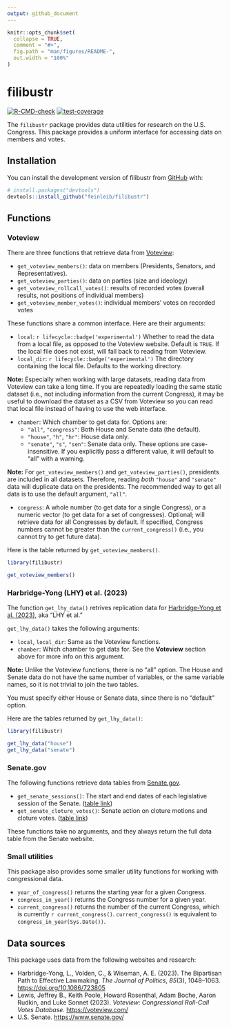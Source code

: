 ```yaml
---
output: github_document
---
```


<!-- README.md is generated from README.Rmd. Please edit that file -->

```r
knitr::opts_chunk$set(
  collapse = TRUE,
  comment = "#>",
  fig.path = "man/figures/README-",
  out.width = "100%"
)
```

# filibustr

<!-- badges: start -->
[![R-CMD-check](https://github.com/feinleib/filibustr/actions/workflows/R-CMD-check.yaml/badge.svg)](https://github.com/feinleib/filibustr/actions/workflows/R-CMD-check.yaml)
[![test-coverage](https://github.com/feinleib/filibustr/actions/workflows/test-coverage.yaml/badge.svg)](https://github.com/feinleib/filibustr/actions/workflows/test-coverage.yaml)
<!-- badges: end -->

The `filibustr` package provides data utilities for research on the U.S. Congress.
This package provides a uniform interface for accessing data on members and votes.

## Installation

You can install the development version of filibustr from [GitHub](https://github.com/) with:

``` r
# install.packages("devtools")
devtools::install_github("feinleib/filibustr")
```

## Functions

### Voteview

There are three functions that retrieve data from [Voteview](https://voteview.com/data):

* `get_voteview_members()`: data on members (Presidents, Senators, and Representatives).
* `get_voteview_parties()`: data on parties (size and ideology)
* `get_voteview_rollcall_votes()`: results of recorded votes (overall results, not positions of individual members)
* `get_voteview_member_votes()`: individual members' votes on recorded votes

These functions share a common interface. Here are their arguments:

* `local`: `r lifecycle::badge('experimental')` Whether to read the data from a local file, as opposed to the Voteview website. Default is `TRUE`. If the local file does not exist, will fall back to reading from Voteview.
* `local_dir`: `r lifecycle::badge('experimental')` The directory containing the local file. Defaults to the working directory.

**Note:** Especially when working with large datasets, reading data from Voteview can take a long time. If you are repeatedly loading the same static dataset (i.e., not including information from the current Congress), it may be useful to download the dataset as a CSV from Voteview so you can read that local file instead of having to use the web interface.

* `chamber`: Which chamber to get data for. Options are:
  * `"all"`, `"congress"`: Both House and Senate data (the default).
  * `"house"`, `"h"`, `"hr"`: House data only.
  * `"senate"`, `"s"`, `"sen"`: Senate data only.
These options are case-insensitive. If you explicitly pass a different value, it will default to "all" with a warning.

**Note:** For `get_voteview_members()` and `get_voteview_parties()`, presidents are included in all datasets. Therefore, reading *both* `"house"` and `"senate"` data will duplicate data on the presidents. The recommended way to get all data is to use the default argument, `"all"`.

* `congress`: A whole number (to get data for a single Congress), or a numeric vector (to get data for a set of congresses). Optional; will retrieve data for all Congresses by default. If specified, Congress numbers cannot be greater than the `current_congress()` (i.e., you cannot try to get future data).

Here is the table returned by `get_voteview_members()`.

```r
library(filibustr)

get_voteview_members()
```

### Harbridge-Yong (LHY) et al. (2023)

The function `get_lhy_data()` retrives replication data for [Harbridge-Yong et al. (2023)](https://doi.org/10.1086/723805), aka "LHY et al."

`get_lhy_data()` takes the following arguments:

* `local`, `local_dir`: Same as the Voteview functions.
* `chamber`: Which chamber to get data for. See the **Voteview** section above for more info on this argument.

**Note:** Unlike the Voteview functions, there is no "all" option. The House and Senate data do not have the same number of variables, or the same variable names, so it is not trivial to join the two tables.

You must specify either House or Senate data, since there is no "default" option.


Here are the tables returned by `get_lhy_data()`:

```r
library(filibustr)

get_lhy_data("house")
get_lhy_data("senate")
```

### Senate.gov

The following functions retrieve data tables from [Senate.gov](https://www.senate.gov).

* `get_senate_sessions()`: The start and end dates of each legislative session of the Senate. ([table link]((https://www.senate.gov/legislative/DatesofSessionsofCongress.htm)))
* `get_senate_cloture_votes()`: Senate action on cloture motions and cloture votes. ([table link](https://www.senate.gov/legislative/cloture/clotureCounts.htm))

These functions take no arguments, and they always return the full data table from the Senate website.

### Small utilities

This package also provides some smaller utility functions for working with congressional data.

* `year_of_congress()` returns the starting year for a given Congress.
* `congress_in_year()` returns the Congress number for a given year.
* `current_congress()` returns the number of the current Congress, which is currently `r current_congress()`. `current_congress()` is equivalent to `congress_in_year(Sys.Date())`.

## Data sources

This package uses data from the following websites and research:

* Harbridge-Yong, L., Volden, C., & Wiseman, A. E. (2023). The Bipartisan Path to Effective Lawmaking. *The Journal of Politics*, *85*(3), 1048–1063. <https://doi.org/10.1086/723805>
* Lewis, Jeffrey B., Keith Poole, Howard Rosenthal, Adam Boche, Aaron Rudkin, and Luke Sonnet (2023). *Voteview: Congressional Roll-Call Votes Database.* <https://voteview.com/>
* U.S. Senate. <https://www.senate.gov/>

